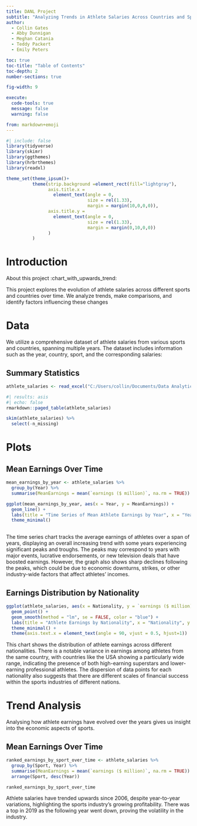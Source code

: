 ```yaml
---
title: DANL Project
subtitle: "Analyzing Trends in Athlete Salaries Across Countries and Sports"
author: 
  - Collin Gates
  - Abby Dunnigan
  - Meghan Catania
  - Teddy Packert
  - Emily Peters

toc: true
toc-title: "Table of Contents"
toc-depth: 2
number-sections: true

fig-width: 9

execute:
  code-tools: true
  message: false
  warning: false

from: markdown+emoji
---
```

```r
#| include: false
library(tidyverse)
library(skimr)
library(ggthemes)
library(hrbrthemes)
library(readxl)

theme_set(theme_ipsum()+
          theme(strip.background =element_rect(fill="lightgray"),
                axis.title.x = 
                  element_text(angle = 0,
                               size = rel(1.33),
                               margin = margin(10,0,0,0)),
                axis.title.y = 
                  element_text(angle = 0,
                               size = rel(1.33),
                               margin = margin(0,10,0,0))
                )
          )
```



# Introduction

About this project :chart_with_upwards_trend:

This project explores the evolution of athlete salaries across different sports and countries over time. We analyze trends, make comparisons, and identify factors influencing these changes

# Data

We utilize a comprehensive dataset of athlete salaries from various sports and countries, spanning multiple years. The dataset includes information such as the year, country, sport, and the corresponding salaries:


## Summary Statistics

```r
athlete_salaries <- read_excel("C:/Users/collin/Documents/Data Analytics/project/Most_paid_athletes.xlsx")

```

```r
#| results: asis
#| echo: false
rmarkdown::paged_table(athlete_salaries) 
```


```r
skim(athlete_salaries) %>% 
  select(-n_missing)
```


# Plots
## Mean Earnings Over Time

```r
mean_earnings_by_year <- athlete_salaries %>%
  group_by(Year) %>%
  summarise(MeanEarnings = mean(`earnings ($ million)`, na.rm = TRUE))

ggplot(mean_earnings_by_year, aes(x = Year, y = MeanEarnings)) +
  geom_line() +
  labs(title = "Time Series of Mean Athlete Earnings by Year", x = "Year", y = "Mean Earnings ($ million)") +
  theme_minimal()
 
```

The time series chart tracks the average earnings of athletes over a span of years, displaying an overall increasing trend with some years experiencing significant peaks and troughs. The peaks may correspond to years with major events, lucrative endorsements, or new television deals that have boosted earnings. However, the graph also shows sharp declines following the peaks, which could be due to economic downturns, strikes, or other industry-wide factors that affect athletes' incomes.

## Earnings Distribution by Nationality

```r
ggplot(athlete_salaries, aes(x = Nationality, y = `earnings ($ million)`)) +
  geom_point() +
  geom_smooth(method = "lm", se = FALSE, color = "blue") +
  labs(title = "Athlete Earnings by Nationality", x = "Nationality", y = "Earnings ($ million)") +
  theme_minimal() +
  theme(axis.text.x = element_text(angle = 90, vjust = 0.5, hjust=1))

```

This chart shows the distribution of athlete earnings across different nationalities. There is a notable variance in earnings among athletes from the same country, with countries like the USA showing a particularly wide range, indicating the presence of both high-earning superstars and lower-earning professional athletes. The dispersion of data points for each nationality also suggests that there are different scales of financial success within the sports industries of different nations.

# Trend Analysis
Analysing how athlete earnings have evolved over the years gives us insight into the economic aspects of sports.

## Mean Earnings Over Time
```r
ranked_earnings_by_sport_over_time <- athlete_salaries %>%
  group_by(Sport, Year) %>%
  summarise(MeanEarnings = mean(`earnings ($ million)`, na.rm = TRUE)) %>%
  arrange(Sport, desc(Year))

ranked_earnings_by_sport_over_time
```

Athlete salaries have trended upwards since 2006, despite year-to-year variations, highlighting the sports industry's growing profitability. There was a top in 2019 as the following year went down, proving the volatility in the industry.



